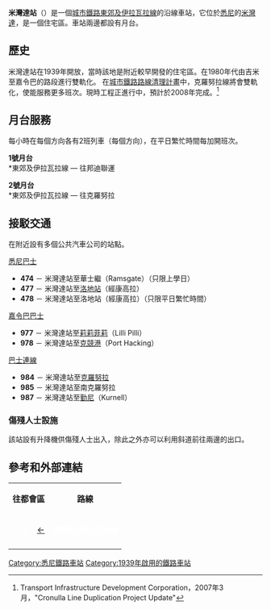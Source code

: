 {{Coor icon|w=20px|34|02|10|S|151|06|08|E|1000000}}
{{Infobox station
|name                = 米灣達<br />{{lang|en|Miranda}}
|type                = 
|style               = Sydney Trains
|image               = File:Miranda NSW 2228, Australia - panoramio (3).jpg
|image_size          = 
|image_caption       = 
|address             = [[新南威爾士州|新南威爾士州]]{{link-en|米灣達 (新南威爾士州)|Miranda, New South Wales|米灣達}}基奧拉路
|country             = [[澳洲|澳洲]]
|coordinates         = {{coord|-34.036244|151.102121|region:AU-NSW_type:railwaystation|format=dms|display=inline,title}}
|elevation           = 
|distance            = 距離[[悉尼中央車站|悉尼中央車站]]29.51公里
|line                = [[東郊及伊拉瓦拉線|克羅努拉線]]
|other               = 巴士
|structure           = 高架
|platform            = 2個（1個島式）
|depth               = 
|levels              = 
|tracks              = 2條
|parking             = 
|bicycle             = 
|opened              = 1939年12月16日
|closed              = 
|rebuilt             = 
|electrified         = 是
|disabled            = 是
|code                = MIJ
|owned               = [[新南威爾士州鐵路局|新南威爾士州鐵路局]]
|operator            = [[悉尼列車|悉尼列車]]
|zone                = 
|status              = 有人
|former              = 
| passengers          = 每日3,100人<ref>{{cite web |author=Bureau of Transport Statistics |url=https://www.transport.nsw.gov.au/sites/default/files/media/documents/2017/Train%20Statistics%202014.pdf |title=Train Statistics 2014 |publisher=Transport NSW |accessdate=12 July 2018 |archive-date=2020-02-28 |archive-url=https://web.archive.org/web/20200228103002/https://www.transport.nsw.gov.au/sites/default/files/media/documents/2017/Train%20Statistics%202014.pdf |dead-url=no }}</ref>
| pass_year           = 2013年
| pass_rank           = 79
| pass_system         = 悉尼列車，新州鐵路
|mpassengers         = 
|services            = 
|web                 = [https://transportnsw.info/stop?q=10101348#/ Transport for NSW]
|route_map           = 
|map_state           = }}
'''米灣達站'''（{{lang-en|Miranda Station}}）是一個[[城市鐵路|城市鐵路]][[東郊及伊拉瓦拉線|東郊及伊拉瓦拉線]]的沿線車站，它位於[[悉尼|悉尼]]的[[米灣達_(悉尼)|米灣達]]，是一個住宅區。車站兩邊都設有月台。

== 歷史 ==
米灣達站在1939年開放，當時該地是附近較早開發的住宅區。在1980年代由吉米至嘉令巴的路段進行雙軌化。
在[[城市鐵路路線清理計畫|城市鐵路路線清理計畫]]中，克羅努拉線將會雙軌化，使能服務更多班次。現時工程正進行中，預計於2008年完成。<ref>Transport Infrastructure Development Corporation，2007年3月，"Cronulla Line Duplication Project Update"</ref>

== 月台服務 ==

每小時在每個方向各有2班列車（每個方向），在平日繁忙時間每加開班次。

'''1號月台'''<br>  	 
*東郊及伊拉瓦拉線 — 往邦迪聯運

'''2號月台'''<br> 	  
*東郊及伊拉瓦拉線 — 往克羅努拉

== 接駁交通 ==
在附近設有多個公共汽車公司的站點。

[[悉尼巴士|悉尼巴士]]
*'''474''' － 米灣達站至華士繼（Ramsgate）（只限上學日）
*'''477''' － 米灣達站至[[洛地火車站|洛地站]]（經康高拉）
*'''478''' － 米灣達站至洛地站（經康高拉）（只限平日繁忙時間）

[[嘉令巴巴士|嘉令巴巴士]]
*'''977''' － 米灣達站至[[莉莉菲莉_(悉尼)|莉莉菲莉]]（Lilli Pilli）
*'''978''' － 米灣達站至[[克競港_(悉尼)|克競港]]（Port Hacking）

[[巴士連線|巴士連線]]
*'''984''' － 米灣達站至[[克羅努拉_(悉尼)|克羅努拉]]
*'''985''' － 米灣達站至南克羅努拉
*'''987''' － 米灣達站至[[勤尼|勤尼]]（Kurnell）

=== 傷殘人士設施 ===

該站設有升降機供傷殘人士出入，除此之外亦可以利用斜道前往兩邊的出口。

== 參考和外部連結 ==

<div class="references-small">
<references />
</div>
{{Mapit-AUS-suburbscale|long=151.102121|lat=-34.036244}}

{| class="wikitable" style="margin: 1em auto 1em auto" 
|- 
|colspan=2 align="center"| '''往都會區''' 
|align="center"|  '''路線''' 
|colspan=2 align="center"|   '''往外城'''
|- 
|align="center" bgcolor=0072c6 | <span style="color: White;">吉米</span> 
| align="center" bgcolor=0072c6 | [[吉米車站|←]] 
|align="center" bgcolor=0072c6 | <span style="color: White;">'''東郊及伊拉瓦拉線'''</span> 
| align="center" bgcolor=0072c6 | [[卡令巴車站|→]]  
|align="center" bgcolor=0072c6 | <span style="color: White;">卡令巴</span>
|-
|}

[[Category:悉尼鐵路車站|Category:悉尼鐵路車站]]
[[Category:1939年啟用的鐵路車站|Category:1939年啟用的鐵路車站]]
